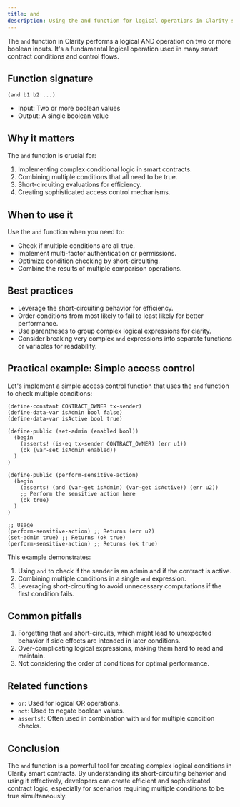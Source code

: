 ```yaml
---
title: and
description: Using the and function for logical operations in Clarity smart contracts.
---
```


The `and` function in Clarity performs a logical AND operation on two or more boolean inputs. It's a fundamental logical operation used in many smart contract conditions and control flows.

## Function signature

```clarity
(and b1 b2 ...)
```

- Input: Two or more boolean values
- Output: A single boolean value

## Why it matters

The `and` function is crucial for:

1. Implementing complex conditional logic in smart contracts.
2. Combining multiple conditions that all need to be true.
3. Short-circuiting evaluations for efficiency.
4. Creating sophisticated access control mechanisms.

## When to use it

Use the `and` function when you need to:

- Check if multiple conditions are all true.
- Implement multi-factor authentication or permissions.
- Optimize condition checking by short-circuiting.
- Combine the results of multiple comparison operations.

## Best practices

- Leverage the short-circuiting behavior for efficiency.
- Order conditions from most likely to fail to least likely for better performance.
- Use parentheses to group complex logical expressions for clarity.
- Consider breaking very complex `and` expressions into separate functions or variables for readability.

## Practical example: Simple access control

Let's implement a simple access control function that uses the `and` function to check multiple conditions:

```clarity
(define-constant CONTRACT_OWNER tx-sender)
(define-data-var isAdmin bool false)
(define-data-var isActive bool true)

(define-public (set-admin (enabled bool))
  (begin
    (asserts! (is-eq tx-sender CONTRACT_OWNER) (err u1))
    (ok (var-set isAdmin enabled))
  )
)

(define-public (perform-sensitive-action)
  (begin
    (asserts! (and (var-get isAdmin) (var-get isActive)) (err u2))
    ;; Perform the sensitive action here
    (ok true)
  )
)

;; Usage
(perform-sensitive-action) ;; Returns (err u2)
(set-admin true) ;; Returns (ok true)
(perform-sensitive-action) ;; Returns (ok true)
```

This example demonstrates:
1. Using `and` to check if the sender is an admin and if the contract is active.
2. Combining multiple conditions in a single `and` expression.
3. Leveraging short-circuiting to avoid unnecessary computations if the first condition fails.

## Common pitfalls

1. Forgetting that `and` short-circuits, which might lead to unexpected behavior if side effects are intended in later conditions.
2. Over-complicating logical expressions, making them hard to read and maintain.
3. Not considering the order of conditions for optimal performance.

## Related functions

- `or`: Used for logical OR operations.
- `not`: Used to negate boolean values.
- `asserts!`: Often used in combination with `and` for multiple condition checks.

## Conclusion

The `and` function is a powerful tool for creating complex logical conditions in Clarity smart contracts. By understanding its short-circuiting behavior and using it effectively, developers can create efficient and sophisticated contract logic, especially for scenarios requiring multiple conditions to be true simultaneously.